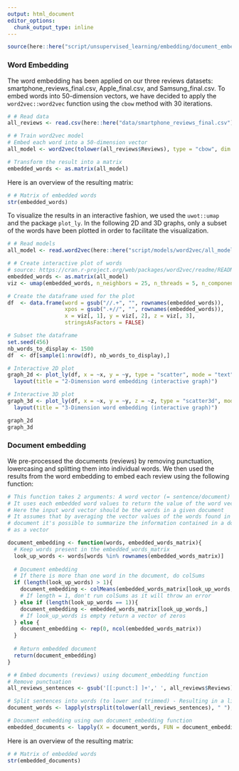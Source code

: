 ```yaml
---
output: html_document
editor_options: 
  chunk_output_type: inline
---
```


```r
source(here::here("script/unsupervised_learning/embedding/document_embedding.R"))
```

### **Word Embedding**

The word embedding has been applied on our three reviews datasets: smartphone_reviews_final.csv, Apple_final.csv, and Samsung_final.csv. To embed words into 50-dimension vectors, we have decided to apply the `word2vec::word2vec` function using the `cbow` method with 30 iterations.

```r
# # Read data
all_reviews <- read.csv(here::here("data/smartphone_reviews_final.csv"))

# # Train word2vec model
# Embed each word into a 50-dimension vector
all_model <- word2vec(tolower(all_reviews$Reviews), type = "cbow", dim = 50, iter = 30)

# Transform the result into a matrix
embedded_words <- as.matrix(all_model)
```

Here is an overview of the resulting matrix:

```r
# # Matrix of embedded words
str(embedded_words)
```

To visualize the results in an interactive fashion, we used the `uwot::umap` and the package `plot_ly`. In the following 2D and 3D graphs, only a subset of the words have been plotted in order to facilitate the visualization.

```r
# # Read models
all_model <- read.word2vec(here::here("script/models/word2vec/all_model.bin"))

# # Create interactive plot of words
# source: https://cran.r-project.org/web/packages/word2vec/readme/README.html
embedded_words <- as.matrix(all_model)
viz <- umap(embedded_words, n_neighbors = 25, n_threads = 5, n_components = 3)

# Create the dataframe used for the plot
df  <- data.frame(word = gsub("//.+", "", rownames(embedded_words)), 
                  xpos = gsub(".+//", "", rownames(embedded_words)), 
                  x = viz[, 1], y = viz[, 2], z = viz[, 3],
                  stringsAsFactors = FALSE)

# Subset the dataframe
set.seed(456)
nb_words_to_display <- 1500
df  <- df[sample(1:nrow(df), nb_words_to_display),]

# Interactive 2D plot
graph_2d <- plot_ly(df, x = ~x, y = ~y, type = "scatter", mode = "text", text = ~word) %>% 
  layout(title = "2-Dimension word embedding (interactive graph)")

# Interactive 3D plot
graph_3d <- plot_ly(df, x = ~x, y = ~y, z = ~z, type = "scatter3d", mode = 'text', text = ~word) %>% 
  layout(title = "3-Dimension word embedding (interactive graph)")
```
```r
graph_2d
graph_3d
```

### **Document embedding**

We pre-processed the documents (reviews) by removing punctuation, lowercasing and splitting them into individual words. We then used the results from the word embedding to embed each review using the following function:

```r
# This function takes 2 arguments: A word vector (= sentence/document) and a matrix of embedded words
# It uses each embedded word values to return the value of the word vector
# Here the input word vector should be the words in a given document
# It assumes that by averaging the vector values of the words found in the
# document it's possible to summarize the information contained in a document
# as a vector 

document_embedding <- function(words, embedded_words_matrix){
  # Keep words present in the embedded_words_matrix
  look_up_words <- words[words %in% rownames(embedded_words_matrix)]
  
  # Document embedding
  # If there is more than one word in the document, do colSums
  if (length(look_up_words) > 1){
    document_embedding <- colMeans(embedded_words_matrix[look_up_words,])
    # If length = 1, don't run colSums as it will throw an error
  } else if (length(look_up_words == 1)){
    document_embedding <- embedded_words_matrix[look_up_words,]
    # If look_up_words is empty return a vector of zeros
  } else {
    document_embedding <- rep(0, ncol(embedded_words_matrix))
  }
  
  # Return embedded document
  return(document_embedding)
}

# # Embed documents (reviews) using document_embedding function
# Remove punctuation
all_reviews_sentences <- gsub('[[:punct:] ]+',' ', all_reviews$Reviews)

# Split sentences into words (to lower and trimmed) - Resulting in a list
document_words <- lapply(strsplit(tolower(all_reviews_sentences), " "), trimws)

# Document embedding using own document_embedding function
embedded_documents <- lapply(X = document_words, FUN = document_embedding, embedded_words_matrix = embedded_words)
```

Here is an overview of the resulting matrix:

```r
# # Matrix of embedded words
str(embedded_documents)
```
